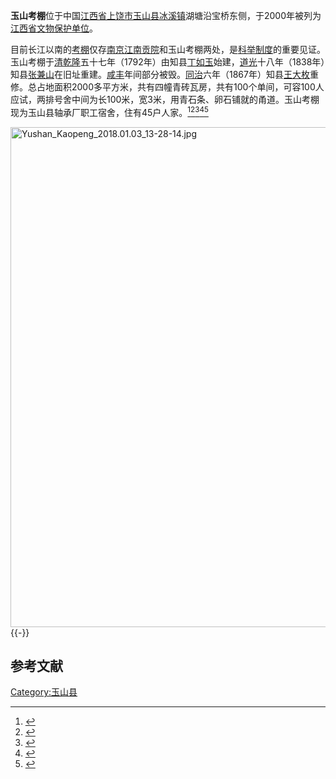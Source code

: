 {{coord|28|40|35|N|118|15|17|E|display=title|scale:10000}}
{{文物保护单位
| 名称 = 玉山考棚
| 图片 = Yushan Kaopeng 2018.01.03 13-24-51.jpg
| 所在 = [[江西省|江西省]][[玉山县|玉山县]]
| 分类 = 古建筑
| 时代 = [[清|清]]
| 编号 = 8-0346-3-149
| 登录 = 2019年10月7日
}}
'''玉山考棚'''位于中国[[江西省|江西省]][[上饶市|上饶市]][[玉山县|玉山县]][[冰溪镇|冰溪镇]]湖塘沿宝桥东侧，于2000年被列为[[江西省文物保护单位|江西省文物保护单位]]。

目前长江以南的[[考棚|考棚]]仅存[[南京|南京]][[江南贡院|江南贡院]]和玉山考棚两处，是[[科举制度|科举制度]]的重要见证。玉山考棚于[[清|清]][[乾隆|乾隆]]五十七年（1792年）由知县[[丁如玉|丁如玉]]始建，[[道光|道光]]十八年（1838年）知县[[张兼山|张兼山]]在旧址重建。[[咸丰|咸丰]]年间部分被毁。[[同治|同治]]六年（1867年）知县[[王大枚|王大枚]]重修。总占地面积2000多平方米，共有四幢青砖瓦房，共有100个单间，可容100人应试，两排号舍中间为长100米，宽3米，用青石条、卵石铺就的甬道。玉山考棚现为玉山县轴承厂职工宿舍，住有45户人家。<ref>{{cite web |title=玉山考棚：中国科举考试的“活化石” |publisher=新浪网，原载中国江西网 |url=http://news.sina.com.cn/c/2007-11-28/085812983483s.shtml |accessdate=2011-06-05 |archive-date=2016-03-04 |archive-url=https://web.archive.org/web/20160304133042/http://news.sina.com.cn/c/2007-11-28/085812983483s.shtml |dead-url=no }}</ref><ref>{{cite web|title=45户职工住宅竟是清科举考场 玉山考棚面临窘境亟待修缮|publisher=上饶之窗，原载江西日报|url=http://www.srzc.com/news/wtkj/09489428.html|deadurl=yes|archiveurl=https://web.archive.org/web/20110502130748/http://www.srzc.com/news/wtkj/09489428.html|archivedate=2011-05-02}}</ref><ref>{{cite web|title=木柱腐烂倾斜 玉山考棚亟待修缮保护|publisher=上饶之窗，原载上饶日报|url=http://gov.srzc.com/Html/2007-4/25/25943507288.htm|deadurl=yes|archiveurl=https://web.archive.org/web/20160304130313/http://gov.srzc.com/Html/2007-4/25/25943507288.htm|archivedate=2016-03-04}}</ref><ref>{{cite web|title=玉山考棚|publisher=上饶之窗|url=http://www.srzc.com/news/gj/097319473.html|deadurl=yes|archiveurl=https://web.archive.org/web/20130130033743/http://www.srzc.com/news/gj/097319473.html|archivedate=2013-01-30}}</ref><ref>{{cite web|title=救救玉山考棚 省级文物保护单位成了破旧民宅|publisher=江西新闻，原载江南都市报|url=http://www.jxnews.com.cn/oldnews/n1127/ca768660.htm}}{{Dead link|date=2020年4月 |bot=InternetArchiveBot |fix-attempted=yes }}</ref>

[[File:Yushan_Kaopeng_2018.01.03_13-28-14.jpg|800px]]
{{-}}
==参考文献==
{{reflist}}

{{江西全国重点文物保护单位}}

{{DEFAULTSORT:Yu}}
[[Category:玉山县|Category:玉山县]]